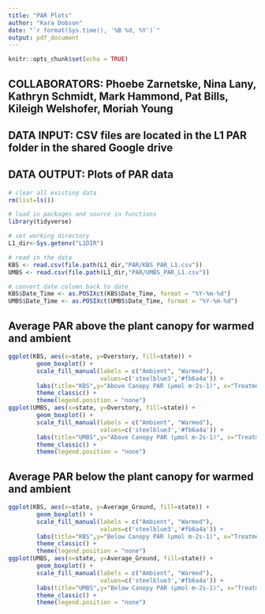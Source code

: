 ```yaml
---
title: "PAR Plots"
author: "Kara Dobson"
date: "`r format(Sys.time(), '%B %d, %Y')`"
output: pdf_document
---
```


```r
knitr::opts_chunk$set(echo = TRUE)
```

## COLLABORATORS: Phoebe Zarnetske, Nina Lany, Kathryn Schmidt, Mark Hammond, Pat Bills, Kileigh Welshofer, Moriah Young
## DATA INPUT: CSV files are located in the L1 PAR folder in the shared Google drive
## DATA OUTPUT: Plots of PAR data  

```r
# clear all existing data
rm(list=ls())

# load in packages and source in functions
library(tidyverse)

# set working directory
L1_dir<-Sys.getenv("L1DIR")

# read in the data
KBS <- read.csv(file.path(L1_dir,"PAR/KBS_PAR_L1.csv"))
UMBS <- read.csv(file.path(L1_dir,"PAR/UMBS_PAR_L1.csv"))

# convert date column back to date
KBS$Date_Time <- as.POSIXct(KBS$Date_Time, format = "%Y-%m-%d")
UMBS$Date_Time <- as.POSIXct(UMBS$Date_Time, format = "%Y-%m-%d")
```
\pagebreak

## Average PAR above the plant canopy for warmed and ambient
```r
ggplot(KBS, aes(x=state, y=Overstory, fill=state)) +
        geom_boxplot() +
        scale_fill_manual(labels = c("Ambient", "Warmed"),
                          values=c('steelblue3','#fb6a4a')) +
        labs(title="KBS",y="Above Canopy PAR (µmol m-2s-1)", x="Treatment") +
        theme_classic() +
        theme(legend.position = "none")
ggplot(UMBS, aes(x=state, y=Overstory, fill=state)) +
        geom_boxplot() +
        scale_fill_manual(labels = c("Ambient", "Warmed"),
                          values=c('steelblue3','#fb6a4a')) +
        labs(title="UMBS",y="Above Canopy PAR (µmol m-2s-1)", x="Treatment") +
        theme_classic() +
        theme(legend.position = "none")
```
\pagebreak

## Average PAR below the plant canopy for warmed and ambient
```r
ggplot(KBS, aes(x=state, y=Average_Ground, fill=state)) +
        geom_boxplot() +
        scale_fill_manual(labels = c("Ambient", "Warmed"),
                          values=c('steelblue3','#fb6a4a')) +
        labs(title="KBS",y="Below Canopy PAR (µmol m-2s-1)", x="Treatment") +
        theme_classic() +
        theme(legend.position = "none")
ggplot(UMBS, aes(x=state, y=Average_Ground, fill=state)) +
        geom_boxplot() +
        scale_fill_manual(labels = c("Ambient", "Warmed"),
                          values=c('steelblue3','#fb6a4a')) +
        labs(title="UMBS",y="Below Canopy PAR (µmol m-2s-1)", x="Treatment") +
        theme_classic() +
        theme(legend.position = "none")
```


